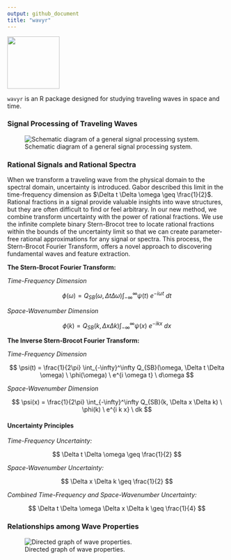 ```yaml
---
output: github_document
title: "wavyr"
---
```


![](man/figures/wavyr_logo.png){ width=120px align=right }

`wavyr` is an R package designed for studying traveling waves in space and time.

### Signal Processing of Traveling Waves

![Schematic diagram of a general signal processing system.](man/figures/signals_spectra_schematic.png)

### Rational Signals and Rational Spectra

When we transform a traveling wave from the physical domain to the spectral domain, uncertainty is introduced. Gabor described this limit in the time-frequency dimension as $\Delta t \Delta \omega \geq \frac{1}{2}$. Rational fractions in a signal provide valuable insights into wave structures, but they are often difficult to find or feel arbitrary. In our new method, we combine transform uncertainty with the power of rational fractions. We use the infinite complete binary Stern-Brocot tree to locate rational fractions within the bounds of the uncertainty limit so that we can create parameter-free rational approximations for any signal or spectra. This process, the Stern-Brocot Fourier Transform, offers a novel approach to discovering fundamental waves and feature extraction.

**The Stern-Brocot Fourier Transform:**

*Time-Frequency Dimension*

$$
\phi(\omega) = Q_{SB}(\omega, \Delta t \Delta \omega) \int_{-\infty}^\infty \psi(t) \ e^{-i \omega t} \ dt
$$

*Space-Wavenumber Dimension*

$$
\phi(k) = Q_{SB}(k, \Delta x \Delta k) \int_{-\infty}^\infty \psi(x) \ e^{-i k x} \ dx
$$

**The Inverse Stern-Brocot Fourier Transform:**

*Time-Frequency Dimension*

$$
\psi(t) = \frac{1}{2\pi} \int_{-\infty}^\infty Q_{SB}(\omega, \Delta t \Delta \omega) \ \phi(\omega) \ e^{i \omega t} \ d\omega
$$

*Space-Wavenumber Dimension*

$$
\psi(x) = \frac{1}{2\pi} \int_{-\infty}^\infty Q_{SB}(k, \Delta x \Delta k) \ \phi(k) \ e^{i k x} \ dk
$$

#### Uncertainty Principles

*Time-Frequency Uncertainty:*

$$
\Delta t \Delta \omega \geq \frac{1}{2}
$$

*Space-Wavenumber Uncertainty:*

$$
\Delta x \Delta k \geq \frac{1}{2}
$$

*Combined Time-Frequency and Space-Wavenumber Uncertainty:*

$$
\Delta t \Delta \omega \Delta x \Delta k \geq \frac{1}{4}
$$

### Relationships among Wave Properties

![Directed graph of wave properties.](man/figures/wave_properties_directed_graph.png)

